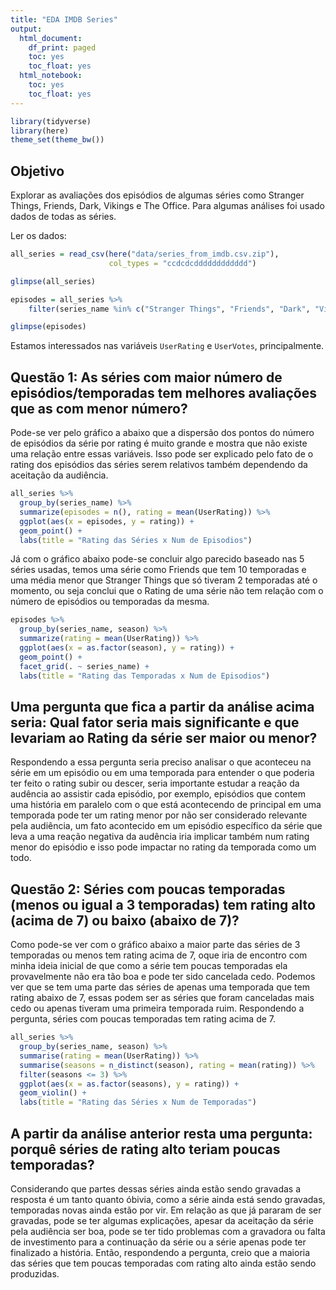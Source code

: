 ```yaml
---
title: "EDA IMDB Series"
output:
  html_document:
    df_print: paged
    toc: yes
    toc_float: yes
  html_notebook:
    toc: yes
    toc_float: yes
---
```


```r
library(tidyverse)
library(here)
theme_set(theme_bw())
```

## Objetivo

Explorar as avaliações dos episódios de algumas séries como Stranger Things, Friends, Dark, Vikings e The Office. Para algumas análises foi usado dados de todas as séries.

Ler os dados:

```r
all_series = read_csv(here("data/series_from_imdb.csv.zip"), 
                      col_types = "ccdcdcdddddddddddd") 

glimpse(all_series)

episodes = all_series %>% 
    filter(series_name %in% c("Stranger Things", "Friends", "Dark", "Vikings", "The Office")) 

glimpse(episodes)
```

Estamos interessados nas variáveis `UserRating` e `UserVotes`, principalmente.

## Questão 1: As séries com maior número de episódios/temporadas tem melhores avaliações que as com menor número?

  Pode-se ver pelo gráfico a abaixo que a dispersão dos pontos do número de episódios da série por rating é muito grande e mostra que não existe uma relação entre essas variáveis. Isso pode ser explicado pelo fato de o rating dos episódios das séries serem relativos também dependendo da aceitação da audiência.

```r
all_series %>%
  group_by(series_name) %>%
  summarize(episodes = n(), rating = mean(UserRating)) %>%
  ggplot(aes(x = episodes, y = rating)) +
  geom_point() +
  labs(title = "Rating das Séries x Num de Episodios")
```

  Já com o gráfico abaixo pode-se concluir algo parecido baseado nas 5 séries usadas, temos uma série como Friends que tem 10 temporadas e uma média menor que Stranger Things que só tiveram 2 temporadas até o momento, ou seja conclui que o Rating de uma série não tem relação com o número de episódios ou temporadas da mesma.

```r
episodes %>% 
  group_by(series_name, season) %>%
  summarize(rating = mean(UserRating)) %>% 
  ggplot(aes(x = as.factor(season), y = rating)) +
  geom_point() +
  facet_grid(. ~ series_name) +
  labs(title = "Rating das Temporadas x Num de Episodios")
```

## Uma pergunta que fica a partir da análise acima seria: Qual fator seria mais significante e que levariam ao Rating da série ser maior ou menor?
  Respondendo a essa pergunta seria preciso analisar o que aconteceu na série em um episódio ou em uma temporada para entender o que poderia ter feito o rating subir ou descer, seria importante estudar a reação da audência ao assistir cada episódio, por exemplo, episódios que contem uma história em paralelo com o que está acontecendo de principal em uma temporada pode ter um rating menor
por não ser considerado relevante pela audiência, um fato acontecido em um episódio específico da série que leva a uma reação
negativa da audência iria implicar também num rating menor do episódio e isso pode impactar no rating da temporada como um todo.

## Questão 2: Séries com poucas temporadas (menos ou igual a 3 temporadas) tem rating alto (acima de 7) ou baixo (abaixo de 7)? 
  Como pode-se ver com o gráfico abaixo a maior parte das séries de 3 temporadas ou menos tem rating acima de 7, oque iria de encontro com minha ideia inicial de que como a série tem poucas temporadas ela provavelmente não era tão boa e pode ter sido cancelada cedo. Podemos ver que se tem uma parte das séries de apenas uma temporada que tem rating abaixo de 7, essas podem ser as séries que foram canceladas mais cedo ou apenas tiveram uma primeira temporada ruim. Respondendo a pergunta, séries com poucas temporadas tem rating acima de 7.
  
```r
all_series %>% 
  group_by(series_name, season) %>% 
  summarise(rating = mean(UserRating)) %>% 
  summarise(seasons = n_distinct(season), rating = mean(rating)) %>% 
  filter(seasons <= 3) %>% 
  ggplot(aes(x = as.factor(seasons), y = rating)) +
  geom_violin() +
  labs(title = "Rating das Séries x Num de Temporadas")
```

## A partir da análise anterior resta uma pergunta: porquê séries de rating alto teriam poucas temporadas?
  Considerando que partes dessas séries ainda estão sendo gravadas a resposta é um tanto quanto óbivia, como a série ainda está sendo gravadas, temporadas novas ainda estão por vir. Em relação as que já pararam de ser gravadas, pode se ter algumas explicações, apesar da aceitação da série pela audiência ser boa, pode se ter tido problemas com a gravadora ou falta de investimento para a continuação da série ou a série apenas pode ter finalizado a história. Então, respondendo a pergunta, creio que a maioria das séries que tem poucas temporadas com rating alto ainda estão sendo produzidas.